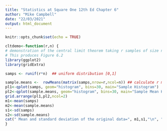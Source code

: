 ---
title: "Statistics at Square One 12th Ed Chapter 6"
author: "Mike Campbell"
date: "22/03/2021"
output: html_document
---

```{r setup, include=FALSE}
knitr::opts_chunk$set(echo = TRUE)

cltdemo<-function(r,n) {
# demonstration of the central limit theorem taking r samples of size n from the uniform distribution
# This produces Figure 6.2
library(ggplot2)
library(gridExtra)

samps <- runif(r*n)  ## uniform distribution [0,1]

sample.means <-  rowMeans(matrix(samps,nrow=r,ncol=n)) ## calculate r means of size n
pl1<-qplot(samps, geom="histogram", bins=30, main="Sample Histogram")
pl2<-qplot(sample.means, geom="histogram", bins=30, main="Sample Mean Histogram")
grid.arrange(pl1,pl2,ncol=2)
m1<-mean(samps)
m2<-mean(sample.means)
s1<-sd(samps)
s2<-sd(sample.means)
cat(" Mean and standard deviation of the original data=", m1,s1,"\n", "Sample size of the means", n, "\n", "Mean and standard deviation of means=", m2,s2) 
}

```


